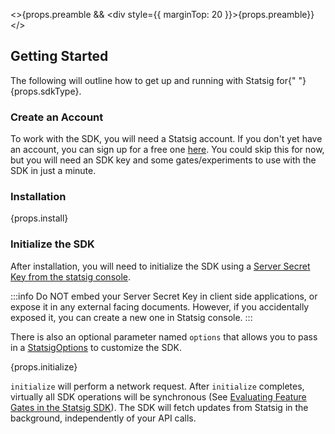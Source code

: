 
<>{props.preamble && <div style={{ marginTop: 20 }}>{props.preamble}</div>}</>

## Getting Started

<div>
  The following will outline how to get up and running with Statsig for{" "}
  {props.sdkType}.
</div>

<Gap />

### Create an Account

To work with the SDK, you will need a Statsig account. If you don't yet have an account, you can sign up for a free one [here](https://console.statsig.com/sign_up). You could skip this for now, but you will need an SDK key and some gates/experiments to use with the SDK in just a minute.

<!--  -->

<Gap />

### Installation

<div>{props.install}</div>

<!--  -->

<Gap />

### Initialize the SDK

After installation, you will need to initialize the SDK using a [Server Secret Key from the statsig console](https://console.statsig.com/api_keys).

:::info
Do NOT embed your Server Secret Key in client side applications, or expose it in any external facing documents. However, if you accidentally exposed it, you can create a new one in Statsig console.
:::

There is also an optional parameter named `options` that allows you to pass in a [StatsigOptions](#statsig-options) to customize the SDK.

<div>{props.initialize}</div>

`initialize` will perform a network request. After `initialize` completes, virtually all SDK operations will be synchronous (See [Evaluating Feature Gates in the Statsig SDK](https://blog.statsig.com/evaluating-feature-gates-in-the-statsig-sdk-a6f8881a1ad8)). The SDK will fetch updates from Statsig in the background, independently of your API calls.

<!--  -->

<Gap />
